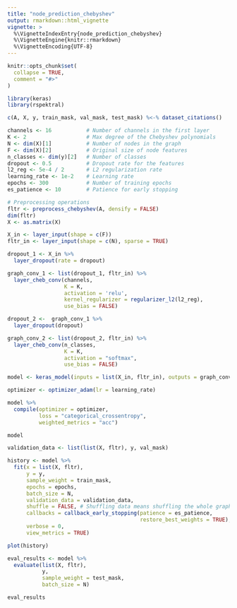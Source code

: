 ```yaml
---
title: "node_prediction_chebyshev"
output: rmarkdown::html_vignette
vignette: >
  %\VignetteIndexEntry{node_prediction_chebyshev}
  %\VignetteEngine{knitr::rmarkdown}
  %\VignetteEncoding{UTF-8}
---
```


```r
knitr::opts_chunk$set(
  collapse = TRUE,
  comment = "#>"
)
```

```r
library(keras)
library(rspektral)
```

```r
c(A, X, y, train_mask, val_mask, test_mask) %<-% dataset_citations()
```
```r
channels <- 16           # Number of channels in the first layer
K <- 2                   # Max degree of the Chebyshev polynomials
N <- dim(X)[1]           # Number of nodes in the graph
F <- dim(X)[2]           # Original size of node features
n_classes <- dim(y)[2]   # Number of classes
dropout <- 0.5           # Dropout rate for the features
l2_reg <- 5e-4 / 2       # L2 regularization rate
learning_rate <- 1e-2    # Learning rate
epochs <- 300            # Number of training epochs
es_patience <- 10        # Patience for early stopping

```


```r
# Preprocessing operations
fltr <- preprocess_chebyshev(A, densify = FALSE)
dim(fltr)
X <- as.matrix(X)
```

```r

X_in <- layer_input(shape = c(F))
fltr_in <- layer_input(shape = c(N), sparse = TRUE)

dropout_1 <- X_in %>%
  layer_dropout(rate = dropout)

graph_conv_1 <- list(dropout_1, fltr_in) %>%
  layer_cheb_conv(channels,
                  K = K,
                  activation = 'relu',
                  kernel_regularizer = regularizer_l2(l2_reg),
                  use_bias = FALSE)

dropout_2 <-  graph_conv_1 %>%
  layer_dropout(dropout)

graph_conv_2 <- list(dropout_2, fltr_in) %>%
  layer_cheb_conv(n_classes,
                  K = K,
                  activation = "softmax",
                  use_bias = FALSE)

```

```r

model <- keras_model(inputs = list(X_in, fltr_in), outputs = graph_conv_2)

optimizer <- optimizer_adam(lr = learning_rate)

model %>%
  compile(optimizer = optimizer,
          loss = "categorical_crossentropy",
          weighted_metrics = "acc")

model

```

```r

validation_data <- list(list(X, fltr), y, val_mask)

history <- model %>%
  fit(x = list(X, fltr),
      y = y,
      sample_weight = train_mask,
      epochs = epochs,
      batch_size = N,
      validation_data = validation_data,
      shuffle = FALSE, # Shuffling data means shuffling the whole graph
      callbacks = callback_early_stopping(patience = es_patience,
                                          restore_best_weights = TRUE),
      verbose = 0,
      view_metrics = TRUE)

plot(history)
```

```r

eval_results <- model %>%
  evaluate(list(X, fltr),
           y,
           sample_weight = test_mask,
           batch_size = N)

eval_results  
 
```
